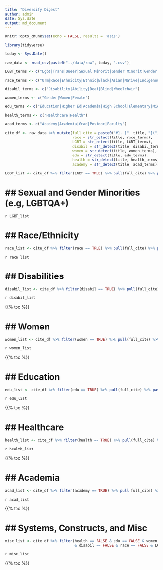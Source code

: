 ```yaml
---
title: "Diversify Digest"
author: admin
date: Sys.date
output: md_document
---
```


```r
knitr::opts_chunk$set(echo = FALSE, results = 'asis')

library(tidyverse)

today <- Sys.Date()

raw_data <- read_csv(paste0("../data/raw", today, ".csv"))

LGBT_terms <- c("Lgbt|Trans|Queer|Sexual Minorit|Gender Minorit|Gender Ident")

race_terms <- c("Urm|Race|Ethnicity|Ethnic|Black|Asian|Native|Indigenous|Hurm|Immigrant|Racial|Latin|Hispanic")

disabil_terms <- c("Disability|Ability|Deaf|Blind|Wheelchair")

women_terms <- c("Gender|Women|Female")

edu_terms <- c("Education|Higher Ed|Academia|High School|Elementary|Middle School|School")

health_terms <- c("Healthcare|Health")

acad_terms <- c("Academy|Academia|Grad|Postdoc|Faculty")

cite_df <- raw_data %>% mutate(full_cite = paste0("#1. [", title, "](", url, ") ", author),
                               race = str_detect(title, race_terms),
                               LGBT = str_detect(title, LGBT_terms),
                               disabil = str_detect(title, disabil_terms),
                               women = str_detect(title, women_terms),
                               edu = str_detect(title, edu_terms),
                               health = str_detect(title, health_terms),
                               academy = str_detect(title, acad_terms))

LGBT_list <- cite_df %>% filter(LGBT == TRUE) %>% pull(full_cite) %>% paste(., collapse = "\n")

```

# ## Sexual and Gender Minorities (e.g, LGBTQA+)

`r LGBT_list`

# ## Race/Ethnicity
```r

race_list <- cite_df %>% filter(race == TRUE) %>% pull(full_cite) %>% paste(., collapse = "\n")
```

`r race_list`

# ## Disabilities
```r

disabil_list <- cite_df %>% filter(disabil == TRUE) %>% pull(full_cite) %>% paste(., collapse = "\n")
```

`r disabil_list`

{{% toc %}}

# ## Women
```r

women_list <- cite_df %>% filter(women == TRUE) %>% pull(full_cite) %>% paste(., collapse = "\n")
```

`r women_list`

{{% toc %}}

# ## Education
```r

edu_list <- cite_df %>% filter(edu == TRUE) %>% pull(full_cite) %>% paste(., collapse = "\n")
```

`r edu_list`

{{% toc %}}

# ## Healthcare
```r

health_list <- cite_df %>% filter(health == TRUE) %>% pull(full_cite) %>% paste(., collapse = "\n")
```

`r health_list`

{{% toc %}}


# ## Academia
```r

acad_list <- cite_df %>% filter(academy == TRUE) %>% pull(full_cite) %>% paste(., collapse = "\n")
```

`r acad_list`

{{% toc %}}

# ## Systems, Constructs, and Misc
```r

misc_list <- cite_df %>% filter(health == FALSE & edu == FALSE & women == FALSE & acad == FALSE
                                & disabil == FALSE & race == FALSE & LGBT == FALSE) %>% pull(full_cite) %>% paste(., collapse = "\n")
```

`r misc_list`

{{% toc %}}